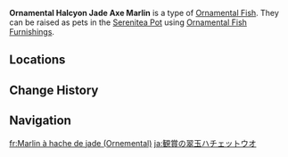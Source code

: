 {{About|the [[furnishing]]|the fish|Halcyon Jade Axe Marlin}}
{{Furnishing Infobox
|id             = 379029
|title          = Halcyon Jade Axe Marlin
|image          = Item Ornamental Halcyon Jade Axe Marlin.png
|category       = Ornamental Fish
|subcategory    = 
|quality        = 4
|adeptal_energy = 
|load           = 
|reduced_load   = 
|description    = A valuable Ornamental Fish that may be kept as a pet in the [[Pool of Sapphire Grace]] and [[Shaded Clarity]].<br>{{Item Description|Halcyon Jade Axe Marlin}}
|mention        = 
|blueprint      = 
|source1        = 
|source2        = 
|source3        = 
|source4        = 
|source5        = 
}}
'''Ornamental Halcyon Jade Axe Marlin''' is a type of [[Ornamental Fish]]. They can be raised as pets in the [[Serenitea Pot]] using [[Ornamental Fish Furnishings]].

==Locations==
{{transclude|Halcyon Jade Axe Marlin|Locations}}

==Change History==
{{Change History|3.0}}

==Navigation==
{{Furnishing Navbox/Subsystems|Fish Pond}}

[[fr:Marlin à hache de jade (Ornemental)]]
[[ja:観賞の翠玉ハチェットウオ]]
